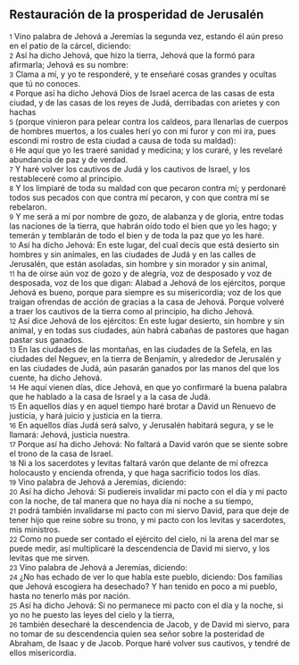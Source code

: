 == Restauración de la prosperidad de Jerusalén ==

{{anchor|1}} <small>1</small> Vino palabra de Jehová a Jeremías la segunda vez, estando él aún preso en el patio de la cárcel, diciendo:<br>
{{anchor|2}} <small>2</small> Así ha dicho Jehová, que hizo la tierra, Jehová que la formó para afirmarla; Jehová es su nombre:<br>
{{anchor|3}} <small>3</small> Clama a mí, y yo te responderé, y te enseñaré cosas grandes y ocultas que tú no conoces.<br>
{{anchor|4}} <small>4</small> Porque así ha dicho Jehová Dios de Israel acerca de las casas de esta ciudad, y de las casas de los reyes de Judá, derribadas con arietes y con hachas<br>
{{anchor|5}} <small>5</small> (porque vinieron para pelear contra los caldeos, para llenarlas de cuerpos de hombres muertos, a los cuales herí yo con mi furor y con mi ira, pues escondí mi rostro de esta ciudad a causa de toda su maldad):<br>
{{anchor|6}} <small>6</small> He aquí que yo les traeré sanidad y medicina; y los curaré, y les revelaré abundancia de paz y de verdad.<br>
{{anchor|7}} <small>7</small> Y haré volver los cautivos de Judá y los cautivos de Israel, y los restableceré como al principio.<br>
{{anchor|8}} <small>8</small> Y los limpiaré de toda su maldad con que pecaron contra mí; y perdonaré todos sus pecados con que contra mí pecaron, y con que contra mí se rebelaron.<br>
{{anchor|9}} <small>9</small> Y me será a mí por nombre de gozo, de alabanza y de gloria, entre todas las naciones de la tierra, que habrán oído todo el bien que yo les hago; y temerán y temblarán de todo el bien y de toda la paz que yo les haré.<br>
{{anchor|10}} <small>10</small> Así ha dicho Jehová: En este lugar, del cual decís que está desierto sin hombres y sin animales, en las ciudades de Judá y en las calles de Jerusalén, que están asoladas, sin hombre y sin morador y sin animal,<br>
{{anchor|11}} <small>11</small> ha de oírse aún voz de gozo y de alegría, voz de desposado y voz de desposada, voz de los que digan: Alabad a Jehová de los ejércitos, porque Jehová es bueno, porque para siempre es su misericordia; voz de los que traigan ofrendas de acción de gracias a la casa de Jehová. Porque volveré a traer los cautivos de la tierra como al principio, ha dicho Jehová.<br>
{{anchor|12}} <small>12</small> Así dice Jehová de los ejércitos: En este lugar desierto, sin hombre y sin animal, y en todas sus ciudades, aún habrá cabañas de pastores que hagan pastar sus ganados.<br>
{{anchor|13}} <small>13</small> En las ciudades de las montañas, en las ciudades de la Sefela, en las ciudades del Neguev, en la tierra de Benjamín, y alrededor de Jerusalén y en las ciudades de Judá, aún pasarán ganados por las manos del que los cuente, ha dicho Jehová.<br>
{{anchor|14}} <small>14</small> He aquí vienen días, dice Jehová, en que yo confirmaré la buena palabra que he hablado a la casa de Israel y a la casa de Judá.<br>
{{anchor|15}} <small>15</small> En aquellos días y en aquel tiempo haré brotar a David un Renuevo de justicia, y hará juicio y justicia en la tierra.<br>
{{anchor|16}} <small>16</small> En aquellos días Judá será salvo, y Jerusalén habitará segura, y se le llamará: Jehová, justicia nuestra.<br>
{{anchor|17}} <small>17</small> Porque así ha dicho Jehová: No faltará a David varón que se siente sobre el trono de la casa de Israel.<br>
{{anchor|18}} <small>18</small> Ni a los sacerdotes y levitas faltará varón que delante de mí ofrezca holocausto y encienda ofrenda, y que haga sacrificio todos los días.<br>
{{anchor|19}} <small>19</small> Vino palabra de Jehová a Jeremías, diciendo:<br>
{{anchor|20}} <small>20</small> Así ha dicho Jehová: Si pudiereis invalidar mi pacto con el día y mi pacto con la noche, de tal manera que no haya día ni noche a su tiempo,<br>
{{anchor|21}} <small>21</small> podrá también invalidarse mi pacto con mi siervo David, para que deje de tener hijo que reine sobre su trono, y mi pacto con los levitas y sacerdotes, mis ministros.<br>
{{anchor|22}} <small>22</small> Como no puede ser contado el ejército del cielo, ni la arena del mar se puede medir, así multiplicaré la descendencia de David mi siervo, y los levitas que me sirven.<br>
{{anchor|23}} <small>23</small> Vino palabra de Jehová a Jeremías, diciendo:<br>
{{anchor|24}} <small>24</small> ¿No has echado de ver lo que habla este pueblo, diciendo: Dos familias que Jehová escogiera ha desechado? Y han tenido en poco a mi pueblo, hasta no tenerlo más por nación.<br>
{{anchor|25}} <small>25</small> Así ha dicho Jehová: Si no permanece mi pacto con el día y la noche, si yo no he puesto las leyes del cielo y la tierra,<br>
{{anchor|26}} <small>26</small> también desecharé la descendencia de Jacob, y de David mi siervo, para no tomar de su descendencia quien sea señor sobre la posteridad de Abraham, de Isaac y de Jacob. Porque haré volver sus cautivos, y tendré de ellos misericordia.<br>
